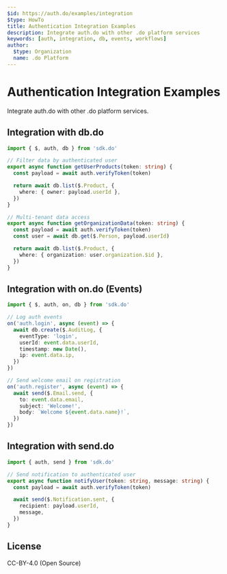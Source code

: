 ```yaml
---
$id: https://auth.do/examples/integration
$type: HowTo
title: Authentication Integration Examples
description: Integrate auth.do with other .do platform services
keywords: [auth, integration, db, events, workflows]
author:
  $type: Organization
  name: .do Platform
---
```


# Authentication Integration Examples

Integrate auth.do with other .do platform services.

## Integration with db.do

```typescript
import { $, auth, db } from 'sdk.do'

// Filter data by authenticated user
export async function getUserProducts(token: string) {
  const payload = await auth.verifyToken(token)

  return await db.list($.Product, {
    where: { owner: payload.userId },
  })
}

// Multi-tenant data access
export async function getOrganizationData(token: string) {
  const payload = await auth.verifyToken(token)
  const user = await db.get($.Person, payload.userId)

  return await db.list($.Product, {
    where: { organization: user.organization.$id },
  })
}
```

## Integration with on.do (Events)

```typescript
import { $, auth, on, db } from 'sdk.do'

// Log auth events
on('auth.login', async (event) => {
  await db.create($.AuditLog, {
    eventType: 'login',
    userId: event.data.userId,
    timestamp: new Date(),
    ip: event.data.ip,
  })
})

// Send welcome email on registration
on('auth.register', async (event) => {
  await send($.Email.send, {
    to: event.data.email,
    subject: 'Welcome!',
    body: `Welcome ${event.data.name}!`,
  })
})
```

## Integration with send.do

```typescript
import { auth, send } from 'sdk.do'

// Send notification to authenticated user
export async function notifyUser(token: string, message: string) {
  const payload = await auth.verifyToken(token)

  await send($.Notification.sent, {
    recipient: payload.userId,
    message,
  })
}
```

## License

CC-BY-4.0 (Open Source)
